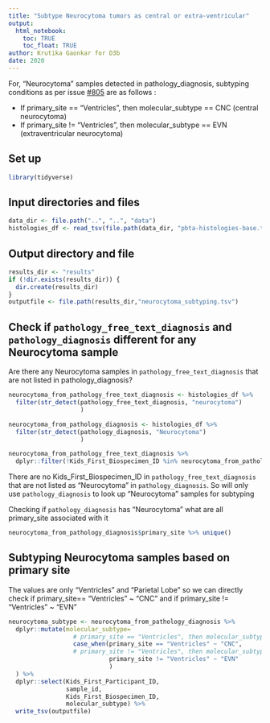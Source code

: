 ```yaml
---
title: "Subtype Neurocytoma tumors as central or extra-ventricular"
output: 
  html_notebook:
    toc: TRUE
    toc_float: TRUE
author: Krutika Gaonkar for D3b
date: 2020
---
```


For, "Neurocytoma" samples detected in pathology_diagnosis, subtyping conditions as per issue [#805](https://github.com/AlexsLemonade/OpenPBTA-analysis/issues/805) are as follows :

 - If primary_site == "Ventricles", then molecular_subtype == CNC (central neurocytoma) 
 - If primary_site != "Ventricles", then molecular_subtype == EVN (extraventricular neurocytoma)

## Set up 

```r
library(tidyverse)
```

## Input directories and files

```r
data_dir <- file.path("..", "..", "data")
histologies_df <- read_tsv(file.path(data_dir, "pbta-histologies-base.tsv"))

```

## Output directory and file

```r
results_dir <- "results"
if (!dir.exists(results_dir)) {
  dir.create(results_dir)
}
outputfile <- file.path(results_dir,"neurocytoma_subtyping.tsv")
```


## Check if `pathology_free_text_diagnosis` and `pathology_diagnosis` different for any Neurocytoma sample

Are there any Neurocytoma samples in `pathology_free_text_diagnosis` that are not listed in pathology_diagnosis?

```r

neurocytoma_from_pathology_free_text_diagnosis <- histologies_df %>%
  filter(str_detect(pathology_free_text_diagnosis, "neurocytoma")
                    ) 

neurocytoma_from_pathology_diagnosis <- histologies_df %>%
  filter(str_detect(pathology_diagnosis, "Neurocytoma")
                    ) 

neurocytoma_from_pathology_free_text_diagnosis %>%
  dplyr::filter(!Kids_First_Biospecimen_ID %in% neurocytoma_from_pathology_diagnosis$Kids_First_Biospecimen_ID )

```
There are no Kids_First_Biospecimen_ID in `pathology_free_text_diagnosis` that are not listed as "Neurocytoma" in  `pathology_diagnosis`. So will only use  `pathology_diagnosis` to look up "Neurocytoma" samples for subtyping


Checking if `pathology_diagnosis` has "Neurocytoma" what are all primary_site associated with it
```r
neurocytoma_from_pathology_diagnosis$primary_site %>% unique()
```


## Subtyping Neurocytoma samples based on primary site 

The values are only "Ventricles" and "Parietal Lobe" so we can directly check if primary_site== "Ventricles" ~ "CNC" and if primary_site != "Ventricles" ~ "EVN"

```r

neurocytoma_subtype <- neurocytoma_from_pathology_diagnosis %>% 
  dplyr::mutate(molecular_subtype= 
                  # primary_site == "Ventricles", then molecular_subtype == CNC (central neurocytoma) 
                  case_when(primary_site == "Ventricles" ~ "CNC",
                  # primary_site != "Ventricles", then molecular_subtype == EVN (extraventricular neurocytoma)       
                            primary_site != "Ventricles" ~ "EVN"
                            )
  ) %>%
  dplyr::select(Kids_First_Participant_ID,
                sample_id,
                Kids_First_Biospecimen_ID,
                molecular_subtype) %>%
  write_tsv(outputfile)

```
